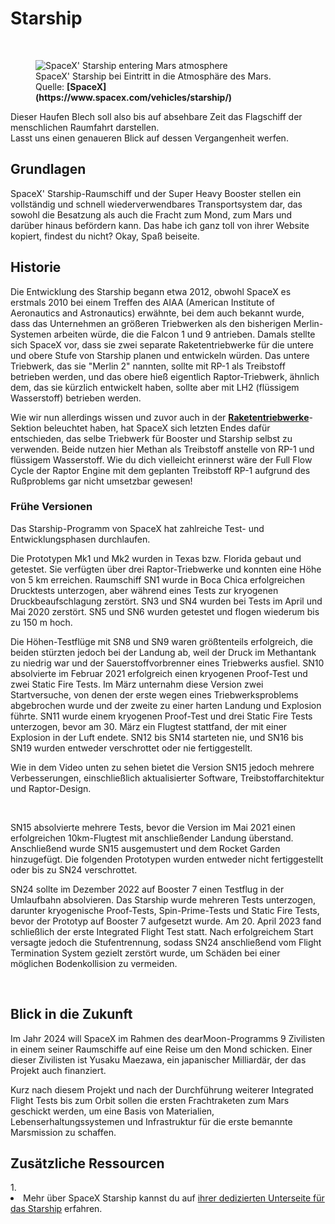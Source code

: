 
# Starship

<br />
<figure>
<Image src={require(".//../../../resources/images/marsentry.jpg")} alt="SpaceX' Starship entering Mars atmosphere" />
<figcaption style={{ color: "rgb(156, 156, 156)", fontSize: "14px", marginTop: "2px" }}>SpaceX' Starship bei Eintritt in die Atmosphäre des Mars. Quelle: <strong>[SpaceX](https://www.spacex.com/vehicles/starship/)</strong></figcaption>
</figure>

Dieser Haufen Blech soll also bis auf absehbare Zeit das Flagschiff der menschlichen Raumfahrt darstellen.<br />
Lasst uns einen genaueren Blick auf dessen Vergangenheit werfen.

## Grundlagen
SpaceX' Starship-Raumschiff und der Super Heavy Booster stellen ein vollständig und schnell wiederverwendbares Transportsystem dar, das sowohl die Besatzung als auch die Fracht zum Mond, zum Mars und darüber hinaus befördern kann. Das habe ich ganz toll von ihrer Website kopiert, findest du nicht? Okay, Spaß beiseite.

## Historie
Die Entwicklung des Starship begann etwa 2012, obwohl SpaceX es erstmals 2010 bei einem Treffen des AIAA (American Institute of Aeronautics and Astronautics) erwähnte, bei dem auch bekannt wurde, dass das Unternehmen an größeren Triebwerken als den bisherigen Merlin-Systemen arbeiten würde, die die Falcon 1 und 9 antrieben. Damals stellte sich SpaceX vor, dass sie zwei separate Raketentriebwerke für die untere und obere Stufe von Starship planen und entwickeln würden. Das untere Triebwerk, das sie "Merlin 2" nannten, sollte mit RP-1 als Treibstoff betrieben werden, und das obere hieß eigentlich Raptor-Triebwerk, ähnlich dem, das sie kürzlich entwickelt haben, sollte aber mit LH2 (flüssigem Wasserstoff) betrieben werden. 

Wie wir nun allerdings wissen und zuvor auch in der <strong>[Raketentriebwerke](https://guidetothegalaxy.vercel.app/documentation/aerospace_engineering/rockets/engines)</strong>-Sektion beleuchtet haben, hat SpaceX sich letzten Endes dafür entschieden, das selbe Triebwerk für Booster und Starship selbst zu verwenden. Beide nutzen hier Methan als Treibstoff anstelle von RP-1 und flüssigem Wasserstoff. Wie du dich vielleicht erinnerst wäre der Full Flow Cycle der Raptor Engine mit dem geplanten Treibstoff RP-1 aufgrund des Rußproblems gar nicht umsetzbar gewesen!

### Frühe Versionen
Das Starship-Programm von SpaceX hat zahlreiche Test- und Entwicklungsphasen durchlaufen. 

Die Prototypen Mk1 und Mk2 wurden in Texas bzw. Florida gebaut und getestet. Sie verfügten über drei Raptor-Triebwerke und konnten eine Höhe von 5 km erreichen. Raumschiff SN1 wurde in Boca Chica erfolgreichen Drucktests unterzogen, aber während eines Tests zur kryogenen Druckbeaufschlagung zerstört. SN3 und SN4 wurden bei Tests im April und Mai 2020 zerstört. SN5 und SN6 wurden getestet und flogen wiederum bis zu 150 m hoch.  

Die Höhen-Testflüge mit SN8 und SN9 waren größtenteils erfolgreich, die beiden stürzten jedoch bei der Landung ab, weil der Druck im Methantank zu niedrig war und der Sauerstoffvorbrenner eines Triebwerks ausfiel. SN10 absolvierte im Februar 2021 erfolgreich einen kryogenen Proof-Test und zwei Static Fire Tests. Im März unternahm diese Version zwei Startversuche, von denen der erste wegen eines Triebwerksproblems abgebrochen wurde und der zweite zu einer harten Landung und Explosion führte. SN11 wurde einem kryogenen Proof-Test und drei Static Fire Tests unterzogen, bevor am 30. März ein Flugtest stattfand, der mit einer Explosion in der Luft endete. SN12 bis SN14 starteten nie, und SN16 bis SN19 wurden entweder verschrottet oder nie fertiggestellt.

Wie in dem Video unten zu sehen bietet die Version SN15 jedoch mehrere Verbesserungen, einschließlich aktualisierter Software, Treibstoffarchitektur und Raptor-Design.

<br />
<YoutubeEmbed embedId="7CZTLogln34" />

SN15 absolvierte mehrere Tests, bevor die Version im Mai 2021 einen erfolgreichen 10km-Flugtest mit anschließender Landung überstand. Anschließend wurde SN15 ausgemustert und dem Rocket Garden hinzugefügt. Die folgenden Prototypen wurden entweder nicht fertiggestellt oder bis zu SN24 verschrottet.

SN24 sollte im Dezember 2022 auf Booster 7 einen Testflug in der Umlaufbahn absolvieren. Das Starship wurde mehreren Tests unterzogen, darunter kryogenische Proof-Tests, Spin-Prime-Tests und Static Fire Tests, bevor der Prototyp auf Booster 7 aufgesetzt wurde. Am 20. April 2023 fand schließlich der erste Integrated Flight Test statt. Nach erfolgreichem Start versagte jedoch die Stufentrennung, sodass SN24 anschließend vom Flight Termination System gezielt zerstört wurde, um Schäden bei einer möglichen Bodenkollision zu vermeiden.

<br />
<YoutubeEmbed embedId="-1wcilQ58hI" />

## Blick in die Zukunft
Im Jahr 2024 will SpaceX im Rahmen des dearMoon-Programms 9 Zivilisten in einem seiner Raumschiffe auf eine Reise um den Mond schicken. Einer dieser Zivilisten ist Yusaku Maezawa, ein japanischer Milliardär, der das Projekt auch finanziert. 

Kurz nach diesem Projekt und nach der Durchführung weiterer Integrated Flight Tests bis zum Orbit sollen die ersten Frachtraketen zum Mars geschickt werden, um eine Basis von Materialien, Lebenserhaltungssystemen und Infrastruktur für die erste bemannte Marsmission zu schaffen.

## Zusätzliche Ressourcen
<AdditionalResources>
  <div>
    <span>1. </span><li>Mehr über SpaceX Starship kannst du auf <a href="https://www.youtube.com/watch?v=LbH1ZDImaI8" target="_blank">ihrer dedizierten Unterseite für das Starship</a> erfahren.</li>
  </div>
</AdditionalResources>

<Analytics />